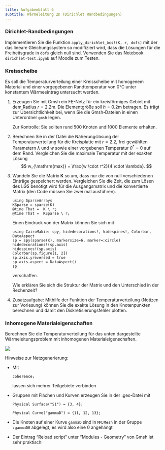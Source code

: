 ```yaml
---
title: Aufgabenblatt 6
subtitle: Wärmeleitung 2D (Dirichlet Randbedingungen)
---
```


### Dirichlet-Randbedingungen

Implementieren Sie die Funktion `apply_dirichlet_bcs!(K, r, dofs)` mit der das lineare Gleichungssystem so modifiziert wird, dass die Lösungen für die Freiheitsgrade in `dofs` gleich null sind. Verwenden Sie das Notebook `dirichlet-test.ipynb` auf Moodle zum Testen.

### Kreisscheibe

Es soll die Temperaturverteilung einer Kreisscheibe mit homogenem Material und einer vorgegebenen Randtemperatur von 0°C unter konstantem Wärmeeintrag untersucht werden.

1. Erzeugen Sie mit Gmsh ein FE-Netz für ein kreisförmiges Gebiet mit dem Radius $r = 2.2$m. Die Elementgröße soll $h = 0.2$m betragen. Es trägt zur Übersichtlichkeit bei, wenn Sie die Gmsh-Dateien in einen Unterordner `gmsh` legen.

    Zur Kontrolle: Sie sollten rund 500 Knoten und 1000 Elemente erhalten.

1. Berechnen Sie in der Datei \datei{heat\_plate.ipynb} die Näherungslösung der Temperaturverteilung für die Kreisplatte mit $r=2.2$, frei gewählten Parametern $\lambda$ und $w$ sowie einer vorgebenen Temperatur $\theta^* = 0$ auf dem Rand. Vergleichen Sie die maximale Temperatur mit der exakten Lösung
    $$
    w_{\mathrm{max}} = \frac{w \cdot r^2}{4 \cdot \lambda}.
    $$

1. Wandeln Sie die Matrix $\mathbf{K}$ so um, dass nur die von null verschiedenen Einträge gespeichert werden. Vergleichen Sie die Zeit, die zum Lösen des LGS benötigt wird für die Ausgangsmatrix und die konvertierte Matrix (den Code müssen Sie zwei mal ausführen).

    ```.julia
    using SparseArrays
    KSparse = sparse(K)
    @time That =  K \ r;
    @time That =  KSparse \ r;
    ```

    Einen Eindruck von der Matrix können Sie sich mit

    ```.julia
    using CairoMakie: spy, hidedecorations!, hidespines!, Colorbar, DataAspect
    sp = spy(sparse(K), markersize=6, marker=:circle) 
    hidedecorations!(sp.axis)
    hidespines!(sp.axis)
    Colorbar(sp.figure[1, 2])
    sp.axis.yreversed = true
    sp.axis.aspect = DataAspect()
    sp
    ```

    verschaffen.

    Wie erklären Sie sich die Struktur der Matrix und den Unterschied in der Rechenzeit?

1. Zusatzaufgabe: Mithilfe der Funktion der Temperaturverteilung (Notizen zur Vorlesung) können Sie die exakte Lösung in den Knotenpunkten berechnen und damit den Diskretisierungsfehler plotten.

### Inhomogene Materialeigenschaften

Berechnen Sie die Temperaturverteilung für das unten dargestellte Wärmeleitungsproblem mit inhomogenen Materialeigenschaften.

![](bilder/multi-lambda.svg)

Hinweise zur Netzgenerierung:

- Mit 
 
  `coherence;` 
 
  lassen sich mehrer Teilgebiete verbinden

- Gruppen mit Flächen und Kurven erzeugen Sie in der .geo-Datei mit

  `Physical Surface("S1") = {3, 4};`

  `Physical Curve("gammaD") = {11, 12, 13};`

- Die Knoten auf einer Kurve `gammaD` sind in `MMJMesh` in der Gruppe `:gammaD0` abgelegt, es wird also eine 0 angehängt

- Der Eintrag "Reload script" unter "Modules - Geometry" von Gmsh ist sehr praktisch

